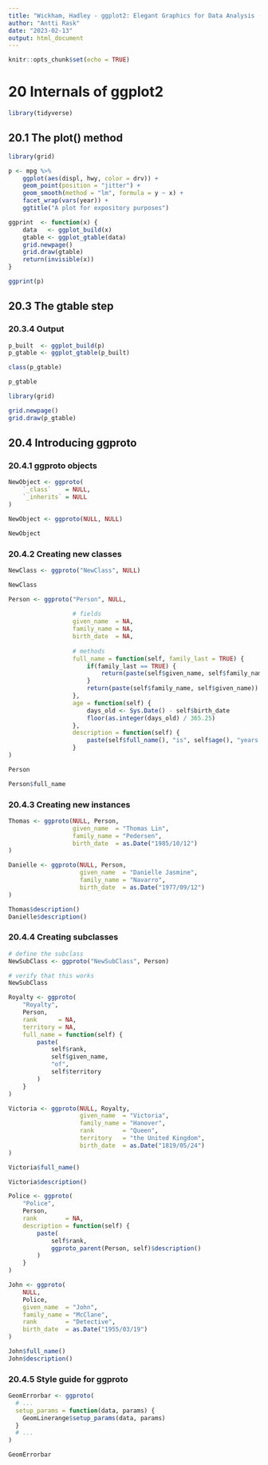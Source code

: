 ```yaml
---
title: "Wickham, Hadley - ggplot2: Elegant Graphics for Data Analysis (3rd ed.), Chapter 20 - Internals of ggplot2"
author: "Antti Rask"
date: "2023-02-13"
output: html_document
---
```


```r
knitr::opts_chunk$set(echo = TRUE)
```

# 20 Internals of ggplot2

```r
library(tidyverse)
```

## 20.1 The plot() method

```r
library(grid)

p <- mpg %>% 
    ggplot(aes(displ, hwy, color = drv)) +
    geom_point(position = "jitter") +
    geom_smooth(method = "lm", formula = y ~ x) +
    facet_wrap(vars(year)) +
    ggtitle("A plot for expository purposes")

ggprint  <- function(x) {
    data   <- ggplot_build(x)
    gtable <- ggplot_gtable(data)
    grid.newpage()
    grid.draw(gtable)
    return(invisible(x))
}

ggprint(p)
```

## 20.3 The gtable step

### 20.3.4 Output

```r
p_built  <- ggplot_build(p)
p_gtable <- ggplot_gtable(p_built)

class(p_gtable)

p_gtable
```

```r
library(grid)

grid.newpage()
grid.draw(p_gtable)
```

## 20.4 Introducing ggproto

### 20.4.1 ggproto objects

```r
NewObject <- ggproto(
    `_class`    = NULL, 
    `_inherits` = NULL
)

NewObject <- ggproto(NULL, NULL)

NewObject
```

### 20.4.2 Creating new classes

```r
NewClass <- ggproto("NewClass", NULL)

NewClass
```

```r
Person <- ggproto("Person", NULL,
                  
                  # fields                  
                  given_name  = NA,
                  family_name = NA,
                  birth_date  = NA,
                  
                  # methods
                  full_name = function(self, family_last = TRUE) {
                      if(family_last == TRUE) {
                          return(paste(self$given_name, self$family_name))
                      }
                      return(paste(self$family_name, self$given_name))
                  },
                  age = function(self) {
                      days_old <- Sys.Date() - self$birth_date
                      floor(as.integer(days_old) / 365.25)
                  },
                  description = function(self) {
                      paste(self$full_name(), "is", self$age(), "years old")
                  }
)

Person

Person$full_name
```

### 20.4.3 Creating new instances

```r
Thomas <- ggproto(NULL, Person,
                  given_name  = "Thomas Lin",
                  family_name = "Pedersen",
                  birth_date  = as.Date("1985/10/12")
)

Danielle <- ggproto(NULL, Person,
                    given_name  = "Danielle Jasmine",
                    family_name = "Navarro",
                    birth_date  = as.Date("1977/09/12")
)

Thomas$description()
Danielle$description()
```

### 20.4.4 Creating subclasses

```r
# define the subclass
NewSubClass <- ggproto("NewSubClass", Person)

# verify that this works
NewSubClass
```

```r
Royalty <- ggproto(
    "Royalty",
    Person,
    rank      = NA,
    territory = NA,
    full_name = function(self) {
        paste(
            self$rank,
            self$given_name,
            "of",
            self$territory
        )
    }
)

Victoria <- ggproto(NULL, Royalty,
                    given_name  = "Victoria",
                    family_name = "Hanover",
                    rank        = "Queen",
                    territory   = "the United Kingdom",
                    birth_date  = as.Date("1819/05/24")
)

Victoria$full_name()

Victoria$description()
```

```r
Police <- ggproto(
    "Police",
    Person,
    rank        = NA,
    description = function(self) {
        paste(
            self$rank,
            ggproto_parent(Person, self)$description()
        )
    }
)

John <- ggproto(
    NULL,
    Police,
    given_name  = "John",
    family_name = "McClane",
    rank        = "Detective",
    birth_date  = as.Date("1955/03/19")
)

John$full_name()
John$description()
```

### 20.4.5 Style guide for ggproto

```r
GeomErrorbar <- ggproto(
  # ...
  setup_params = function(data, params) {
    GeomLinerange$setup_params(data, params)
  }
  # ...
)

GeomErrorbar
```
